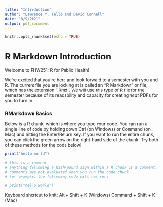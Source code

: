 ```yaml
---
title: "Introduction"
author: "Lawrence Y. Tello and David Connell"
date: "8/9/2021"
output: pdf_document
---
```


```r
knitr::opts_chunk$set(echo = TRUE)
```

# R Markdown Introduction

Welcome to PHW251: R for Public Health!

We're excited that you're here and look forward to a semester with you and R. The current file you are looking at is called an "R Markdown" or file, which has the extension ".Rmd". We will use this type of R file for the semester because of its readability and capacity for creating *neat* PDFs for you to turn in. 
  
\newpage

### RMarkdown Basics

Below is a R chunk, which is where you type your code. You can run a single line of code by holding down Ctrl (on Windows) or Command (on Mac) and hitting the Enter/Return key. If you want to run the entire chunk, you can click the green arrow on the right-hand side of the chunk. Try both of these methods for the code below!

```r
print("hello world")
```

```r
# this is a comment
# anything following a hash/pound sign within a R chunk is a comment. 
# comments are not evaluated when you run the code chunk
# for example, the following code will not run:

# print("hello world")
```

Keyboard shortcut to knit: 
Alt + Shift + K (Windows)
Command + Shift + K (Mac)



